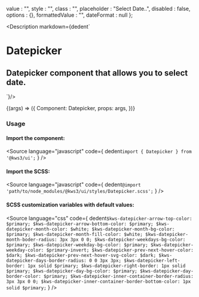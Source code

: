 
  value : "",
  style : "",
  class : "",
  placeholder : "Select Date..",
  disabled : false,
  options : {},
  formattedValue : "",
  dateFormat : null
};

<Meta
  title="Forms/Datepicker"
  component={Datepicker}
  args={args}
/>

<Description markdown={dedent`
# Datepicker
## Datepicker component that allows you to select date.
`}/>

<Canvas>
  <Story
  name="Datepicker"
  args={args}
  >
  {(args) => ({
    Component: Datepicker,
    props: args,
  })}
  </Story>
</Canvas>

<ArgsTable story="Datepicker" />

### Usage
#### Import the component:
<Source
  language="javascript"
  code={
    dedent`import { Datepicker } from '@kws3/ui';`
  }
/>

#### Import the SCSS:
<Source
  language="javascript"
  code={
    dedent`@import 'path/to/node_modules/@kws3/ui/styles/Datepicker.scss';`
  }
/>

#### SCSS customization variables with default values:
<Source
  language="css"
  code={
    dedent`
      $kws-datepicker-arrow-top-color: $primary;
      $kws-datepicker-arrow-bottom-color: $primary;
      $kws-datepicker-month-color: $white;
      $kws-datepicker-month-bg-color: $primary;
      $kws-datepicker-month-fill-color: $white;
      $kws-datepicker-month-boder-radius: 3px 3px 0 0;
      $kws-datepicker-weekdays-bg-color: $primary;
      $kws-datepicker-weekday-bg-color: $primary;
      $kws-datepicker-weekday-color: $primary-invert;
      $kws-datepicker-prev-next-hover-color: $dark;
      $kws-datepicker-prev-next-hover-svg-color: $dark;
      $kws-datepicker-days-border-radius: 0 0 3px 3px;
      $kws-datepicker-left-border: 1px solid $primary;
      $kws-datepicker-right-border: 1px solid $primary;
      $kws-datepicker-day-bg-color: $primary;
      $kws-datepicker-day-border-color: $primary;
      $kws-datepicker-inner-container-border-radius: 3px 3px 0 0;
      $kws-datepicker-inner-container-border-bottom-color: 1px solid $primary;
    `
  }
/>

